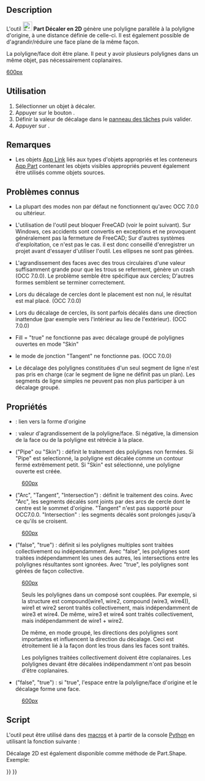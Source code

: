 <languages/>

{{Docnav/fr
|[[Part_Offset/fr|Décaler en 3D]]
|[[Part_Thickness/fr|Évider]]
|[[Part_Workbench/fr|Atelier Part]]
|IconL=Part_Offset.svg
|IconR=Part_Thickness.svg
|IconC=Workbench_Part.svg
}}

{{GuiCommand/fr
|Name=Part Offset2D
|Name/fr=Part Décaler en 2D
|MenuLocation=Part → Décaler en 2D...
|Workbenches=[[Part_Workbench/fr|Part]]
|Version=0.17
|SeeAlso=[[Part_Offset/fr|Part Décaler en 3D]], [[Part_Thickness/fr|Part Évider]], [[Draft_Offset/fr|Draft Décaler]]
}}

==Description==

L'outil [[Image:Part_Offset2D.svg|24px]] '''Part Décaler en 2D''' génère une polyligne parallèle à la polyligne d'origine, à une distance définie de celle-ci. Il est également possible de d'agrandir/réduire une face plane de la même façon.

La polyligne/face doit être plane. Il peut y avoir plusieurs polylignes dans un même objet, pas nécessairement coplanaires. 

[[image:Part Offset2D Demo.png|600px]]

<span id="Usage"></span>
==Utilisation==

<div class="mw-translate-fuzzy">
# Sélectionner un objet à décaler.
# Appuyer sur le bouton {{Button|[[Image:Part_Offset2D.svg|16px]] [[Part_Offset2D/fr|Décaler en 2D]]}}.
# Définir la valeur de décalage dans le [[Task_panel/fr|panneau des tâches]] puis valider.
# Appuyer sur {{Button|OK}}.
</div>

<span id="Notes"></span>
==Remarques==

* Les objets [[App_Link/fr|App Link]] liés aux types d'objets appropriés et les conteneurs [[App_Part/fr|App Part]] contenant les objets visibles appropriés peuvent également être utilisés comme objets sources. {{Version/fr|0.20}}

<span id="Known_issues"></span>
==Problèmes connus==

* La plupart des modes non par défaut ne fonctionnent qu'avec OCC 7.0.0 ou ultérieur.

* L'utilisation de l'outil peut bloquer FreeCAD (voir le point suivant). Sur Windows, ces accidents sont convertis en exceptions et ne provoquent généralement pas la fermeture de FreeCAD; Sur d'autres systèmes d'exploitation, ce n'est pas le cas. il est donc conseillé d'enregistrer un projet avant d'essayer d'utiliser l'outil. Les ellipses ne sont pas gérées. 

* L'agrandissement des faces avec des trous circulaires d'une valeur suffisamment grande pour que les trous se referment, génère un crash (OCC 7.0.0). Le problème semble être spécifique aux cercles; D'autres formes semblent se terminer correctement. 

* Lors du décalage de cercles dont le placement est non nul, le résultat est mal placé. (OCC 7.0.0)

* Lors du décalage de cercles, ils sont parfois décalés dans une direction inattendue (par exemple vers l'intérieur au lieu de l'extérieur). (OCC 7.0.0)

* Fill = "true" ne fonctionne pas avec décalage groupé de polylignes ouvertes en mode "Skin"

* le mode de jonction "Tangent" ne fonctionne pas. (OCC 7.0.0)

* Le décalage des polylignes constituées d'un seul segment de ligne n'est pas pris en charge (car le segment de ligne ne définit pas un plan). Les segments de ligne simples ne peuvent pas non plus participer à un décalage groupé.

<span id="Properties"></span>
==Propriétés==

* {{PropertyData|Source}} : lien vers la forme d'origine

* {{PropertyData|Value}} : valeur d'agrandissement de la polyligne/face. Si négative, la dimension de la face ou de la polyligne est rétrécie à la place.

* {{PropertyData|Mode}} ("Pipe" ou "Skin") : définit le traitement des polylignes non fermées. Si "Pipe" est selectionné, la polyligne est décalée comme un contour fermé extrêmement petit. Si "Skin" est sélectionné, une polyligne ouverte est créée.

:[[image:Part Offset2D Mode.png|600px]]

* {{PropertyData|Join}} ("Arc", "Tangent", "Intersection") : définit le traitement des coins. Avec "Arc", les segments décalés sont joints par des arcs de cercle dont le centre est le sommet d'origine. "Tangent" n'est pas supporté pour OCC7.0.0. "Intersection" : les segments décalés sont prolongés jusqu'à ce qu'ils se croisent.

:[[image:Part Offset2D Join.png|600px]]

* {{PropertyData|Intersection}} ("false", "true") : définit si les polylignes multiples sont traitées collectivement ou indépendamment. Avec "false", les polylignes sont traitées indépendamment les unes des autres, les intersections entre les polylignes résultantes sont ignorées. Avec "true", les polylignes sont gérées de façon collective. 

:[[image:Part Offset2D Intersection.png|600px]]

:Seuls les polylignes dans un composé sont couplées. Par exemple, si la structure est compound(wire1, wire2, compound (wire3, wire4)), wire1 et wire2 seront traités collectivement, mais indépendamment de wire3 et wire4. De même, wire3 et wire4 sont traités collectivement, mais indépendamment de wire1 + wire2. 

:De même, en mode groupé, les directions des polylignes sont importantes et influencent la direction du décalage. Ceci est étroitement lié à la façon dont les trous dans les faces sont traités.

:Les polylignes traitées collectivement doivent être coplanaires. Les polylignes devant être décalées indépendamment n'ont pas besoin d'être coplanaires.

* {{PropertyData|Fill}} ("false", "true") : si "true", l'espace entre la polyligne/face d'origine et le décalage forme une face.

:[[image:Part Offset2D Fill.png|600px]]

<span id="Scripting"></span>
==Script==

L'outil peut être utilisé dans des [[Macros/fr|macros]] et à partir de la console [[Python/fr|Python]] en utilisant la fonction suivante :
{{code|code=
f = App.ActiveDocument.addObject("Part::Offset2D", "Offset2D")
f.Source =  #some object
f.Value = 10.0
}}

Décalage 2D est également disponible comme méthode de Part.Shape. Exemple:
{{code|code=
import Part
circle = Part.Circle().toShape()
enlarged_circle = circle.makeOffset2D(10.0)
Part.show(circle)
Part.show(enlarged_circle)
# makeOffset2D(offset, join = 0, fill = False, openResult = false, intersection = false)
# 
# * offset: distance to expand the shape by. 
# 
# * join: method of offsetting non-tangent joints. 0 = arcs, 1 = tangent, 2 =
# intersection
# 
# * fill: if true, the output is a face filling the space covered by offset. If
# false, the output is a wire/face.
# 
# * openResult: True for "Skin" mode; False for Pipe mode. 
# 
# * intersection: collective offset
# 
# Returns: result of offsetting (wire or face or compound of those). Compounding
# structure follows that of source shape.
}}


{{Docnav/fr
|[[Part_Offset/fr|Décaler en 3D]]
|[[Part_Thickness/fr|Évider]]
|[[Part_Workbench/fr|Atelier Part]]
|IconL=Part_Offset.svg
|IconR=Part_Thickness.svg
|IconC=Workbench_Part.svg
}}

{{Part Tools navi{{#translation:}}}}
{{Userdocnavi{{#translation:}}}}
{{clear}}